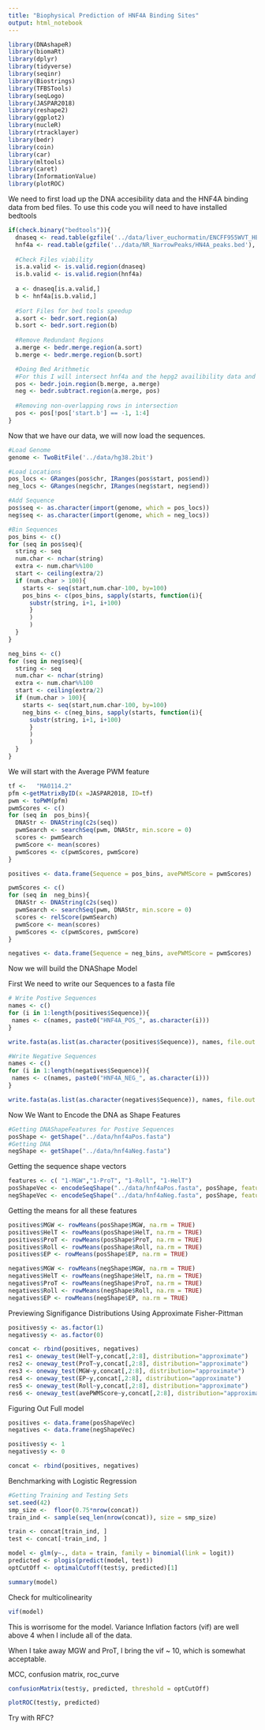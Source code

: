 ```yaml
---
title: "Biophysical Prediction of HNF4A Binding Sites"
output: html_notebook
---
```


```r
library(DNAshapeR)
library(biomaRt)
library(dplyr)
library(tidyverse)
library(seqinr)
library(Biostrings)
library(TFBSTools)
library(seqLogo)
library(JASPAR2018)
library(reshape2)
library(ggplot2)
library(nucleR)
library(rtracklayer)
library(bedr)
library(coin)
library(car)
library(mltools)
library(caret)
library(InformationValue)
library(plotROC)
```

We need to first load up the DNA accesibility data and the HNF4A binding data from bed files.
To use this code you will need to have installed bedtools

```r
if(check.binary("bedtools")){
  dnaseq <- read.table(gzfile('../data/liver_euchormatin/ENCFF955WVT_HEPG2_DNaseSeq.bed.gz'), header = FALSE, stringsAsFactors = FALSE)
  hnf4a <- read.table(gzfile('../data/NR_NarrowPeaks/HN4A_peaks.bed'), header  = FALSE, stringsAsFactors = FALSE)
  
  #Check Files viability
  is.a.valid <- is.valid.region(dnaseq)
  is.b.valid <- is.valid.region(hnf4a)
  
  a <- dnaseq[is.a.valid,]
  b <- hnf4a[is.b.valid,]
  
  #Sort Files for bed tools speedup
  a.sort <- bedr.sort.region(a)
  b.sort <- bedr.sort.region(b)
  
  #Remove Redundant Regions
  a.merge <- bedr.merge.region(a.sort)
  b.merge <- bedr.merge.region(b.sort)

  #Doing Bed Arithmetic
  #For this I will intersect hnf4a and the hepg2 availibility data and then subtract the hnf4a intersection (positives) from the hepg2 data to get the complement (negatives)
  pos <- bedr.join.region(b.merge, a.merge)
  neg <- bedr.subtract.region(a.merge, pos)
  
  #Removing non-overlapping rows in intersection
  pos <- pos[!pos['start.b'] == -1, 1:4]
}
```
Now that we have our data, we will now load the sequences.

```r
#Load Genome
genome <- TwoBitFile('../data/hg38.2bit')

#Load Locations
pos_locs <- GRanges(pos$chr, IRanges(pos$start, pos$end))
neg_locs <- GRanges(neg$chr, IRanges(neg$start, neg$end))

#Add Sequence
pos$seq <- as.character(import(genome, which = pos_locs))
neg$seq <- as.character(import(genome, which = neg_locs))

#Bin Sequences
pos_bins <- c()
for (seq in pos$seq){
  string <- seq
  num.char <- nchar(string) 
  extra <- num.char%%100
  start <- ceiling(extra/2)
  if (num.char > 100){
    starts <- seq(start,num.char-100, by=100)
    pos_bins <- c(pos_bins, sapply(starts, function(i){
      substr(string, i+1, i+100)
      }
      )
      )
  }
}

neg_bins <- c()
for (seq in neg$seq){
  string <- seq
  num.char <- nchar(string) 
  extra <- num.char%%100
  start <- ceiling(extra/2)
  if (num.char > 100){
    starts <- seq(start,num.char-100, by=100)
    neg_bins <- c(neg_bins, sapply(starts, function(i){
      substr(string, i+1, i+100)
      }
      )
      )
  }
}
```


We will start with the Average PWM feature

```r
tf <-  	"MA0114.2"
pfm <-getMatrixByID(x =JASPAR2018, ID=tf)
pwm <- toPWM(pfm)
pwmScores <- c()
for (seq in  pos_bins){
  DNAStr <- DNAString(c2s(seq)) 
  pwmSearch <- searchSeq(pwm, DNAStr, min.score = 0)
  scores <- pwmSearch
  pwmScore <- mean(scores)
  pwmScores <- c(pwmScores, pwmScore)
}

positives <- data.frame(Sequence = pos_bins, avePWMScore = pwmScores)

pwmScores <- c()
for (seq in  neg_bins){
  DNAStr <- DNAString(c2s(seq)) 
  pwmSearch <- searchSeq(pwm, DNAStr, min.score = 0)
  scores <- relScore(pwmSearch)
  pwmScore <- mean(scores)
  pwmScores <- c(pwmScores, pwmScore)
}

negatives <- data.frame(Sequence = neg_bins, avePWMScore = pwmScores)
```

Now we will build the DNAShape Model

First We need to write our Sequences to a fasta file

```r
# Write Postive Sequences
names <- c()
for (i in 1:length(positives$Sequence)){
 names <- c(names, paste0("HNF4A_POS_", as.character(i)))
}

write.fasta(as.list(as.character(positives$Sequence)), names, file.out = "Documents/sudin_pipeline/data/hnf4aPos.fasta")

#Write Negative Sequences
names <- c()
for (i in 1:length(negatives$Sequence)){
 names <- c(names, paste0("HNF4A_NEG_", as.character(i))) 
}

write.fasta(as.list(as.character(negatives$Sequence)), names, file.out = "Documents/sudin_pipeline/data/hnf4aNeg.fasta")
```

Now We Want to Encode the DNA as Shape Features
```r
#Getting DNAShapeFeatures for Postive Sequences
posShape <- getShape("../data/hnf4aPos.fasta")
#Getting DNA
negShape <- getShape("../data/hnf4aNeg.fasta")
```
Getting the sequence shape vectors

```r
features <- c( "1-MGW","1-ProT", "1-Roll", "1-HelT")
posShapeVec <- encodeSeqShape("../data/hnf4aPos.fasta", posShape, featureNames = features, normalize = TRUE)
negShapeVec <- encodeSeqShape("../data/hnf4aNeg.fasta", posShape, featureNames = features, normalize = TRUE)
```

Getting the means for all these features

```r
positives$MGW <- rowMeans(posShape$MGW, na.rm = TRUE)
positives$HelT <- rowMeans(posShape$HelT, na.rm = TRUE)
positives$ProT <- rowMeans(posShape$ProT, na.rm = TRUE)
positives$Roll <- rowMeans(posShape$Roll, na.rm = TRUE)
positives$EP <- rowMeans(posShape$EP, na.rm = TRUE)

negatives$MGW <- rowMeans(negShape$MGW, na.rm = TRUE)
negatives$HelT <- rowMeans(negShape$HelT, na.rm = TRUE)
negatives$ProT <- rowMeans(negShape$ProT, na.rm = TRUE)
negatives$Roll <- rowMeans(negShape$Roll, na.rm = TRUE)
negatives$EP <- rowMeans(negShape$EP, na.rm = TRUE) 
```

Previewing Signifigance Distributions Using Approximate Fisher-Pittman
```r
positives$y <- as.factor(1)
negatives$y <- as.factor(0)

concat <- rbind(positives, negatives)
res1 <- oneway_test(HelT~y,concat[,2:8], distribution="approximate")
res2 <- oneway_test(ProT~y,concat[,2:8], distribution="approximate")
res3 <- oneway_test(MGW~y,concat[,2:8], distribution="approximate")
res4 <- oneway_test(EP~y,concat[,2:8], distribution="approximate")
res5 <- oneway_test(Roll~y,concat[,2:8], distribution="approximate")
res6 <- oneway_test(avePWMScore~y,concat[,2:8], distribution="approximate")
```

Figuring Out Full model
```r
positives <- data.frame(posShapeVec)
negatives <- data.frame(negShapeVec)

positives$y <- 1
negatives$y <- 0

concat <- rbind(positives, negatives)
```


Benchmarking with Logistic Regression
```r
#Getting Training and Testing Sets
set.seed(42)
smp_size <-  floor(0.75*nrow(concat))
train_ind <- sample(seq_len(nrow(concat)), size = smp_size)

train <- concat[train_ind, ]
test <- concat[-train_ind, ]
```


```r
model <- glm(y~., data = train, family = binomial(link = logit))
predicted <- plogis(predict(model, test))
optCutOff <- optimalCutoff(test$y, predicted)[1] 
```

```r
summary(model)
```

Check for multicolinearity
```r
vif(model)
```

This is worrisome for the model. Variance Inflation factors (vif) are well above 4 when I include all of the data.

When I take away MGW and ProT, I bring the vif ~ 10, which is somewhat acceptable.

MCC, confusion matrix, roc_curve
```r
confusionMatrix(test$y, predicted, threshold = optCutOff)
```


```r
plotROC(test$y, predicted)
```

Try with RFC?

```r

```


